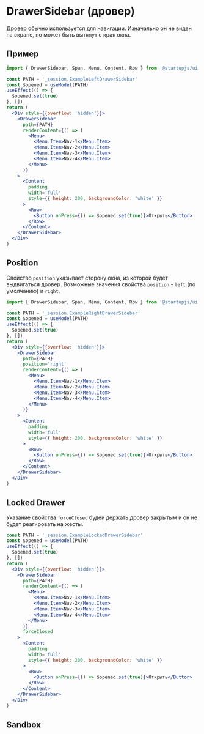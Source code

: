 
# DrawerSidebar (дровер)

Дровер обычно используется для навигации. Изначально он не виден на экране, но может быть вытянут c края окна.

## Пример


```jsx
import { DrawerSidebar, Span, Menu, Content, Row } from '@startupjs/ui'
```

```jsx example
const PATH = '_session.ExampleLeftDrawerSidebar'
const $opened = useModel(PATH)
useEffect(() => {
  $opened.set(true)
}, [])
return (
  <Div style={{overflow: 'hidden'}}>
    <DrawerSidebar
      path={PATH}
      renderContent={() => (
        <Menu>
          <Menu.Item>Nav-1</Menu.Item>
          <Menu.Item>Nav-2</Menu.Item>
          <Menu.Item>Nav-3</Menu.Item>
          <Menu.Item>Nav-4</Menu.Item>
        </Menu>
      )}
    >
      <Content
        padding
        width='full'
        style={{ height: 200, backgroundColor: 'white' }}
      >
        <Row>
          <Button onPress={() => $opened.set(true)}>Открыть</Button>
        </Row>
      </Content>
    </DrawerSidebar>
  </Div>
)
```

## Position

Свойство `position` указывает сторону окна, из которой будет выдвигаться дровер. Возможные значения свойства `position` - `left` (по умолчанию) и `right`.

```jsx
import { DrawerSidebar, Span, Menu, Content, Row } from '@startupjs/ui'
```

```jsx example
const PATH = '_session.ExampleRightDrawerSidebar'
const $opened = useModel(PATH)
useEffect(() => {
  $opened.set(true)
}, [])
return (
  <Div style={{overflow: 'hidden'}}>
    <DrawerSidebar
      path={PATH}
      position='right'
      renderContent={() => (
        <Menu>
          <Menu.Item>Nav-1</Menu.Item>
          <Menu.Item>Nav-2</Menu.Item>
          <Menu.Item>Nav-3</Menu.Item>
          <Menu.Item>Nav-4</Menu.Item>
        </Menu>
      )}
    >
      <Content
        padding
        width='full'
        style={{ height: 200, backgroundColor: 'white' }}
      >
        <Row>
          <Button onPress={() => $opened.set(true)}>Открыть</Button>
        </Row>
      </Content>
    </DrawerSidebar>
  </Div>
)
```

## Locked Drawer

Указание свойства `forceClosed` будеи держать дровер закрытым и он не будет реагировать на жесты.

```jsx example
const PATH = '_session.ExampleLockedDrawerSidebar'
const $opened = useModel(PATH)
useEffect(() => {
  $opened.set(true)
}, [])
return (
  <Div style={{overflow: 'hidden'}}>
    <DrawerSidebar
      path={PATH}
      renderContent={() => (
        <Menu>
          <Menu.Item>Nav-1</Menu.Item>
          <Menu.Item>Nav-2</Menu.Item>
          <Menu.Item>Nav-3</Menu.Item>
          <Menu.Item>Nav-4</Menu.Item>
        </Menu>
      )}
      forceClosed
    >
      <Content
        padding
        width='full'
        style={{ height: 200, backgroundColor: 'white' }}
      >
        <Row>
          <Button onPress={() => $opened.set(true)}>Открыть</Button>
        </Row>
      </Content>
    </DrawerSidebar>
  </Div>
)
```

## Sandbox

<Sandbox Component={DrawerSidebar} />

